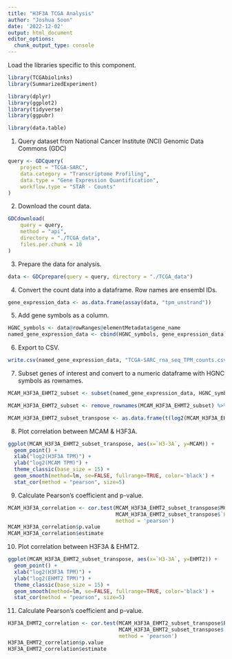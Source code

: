 ```yaml
---
title: "H3F3A TCGA Analysis"
author: "Joshua Soon"
date: '2022-12-02'
output: html_document
editor_options: 
  chunk_output_type: console
---
```


Load the libraries specific to this component.
```r
library(TCGAbiolinks)
library(SummarizedExperiment)

library(dplyr)
library(ggplot2)
library(tidyverse)
library(ggpubr)

library(data.table)
```


1. Query dataset from National Cancer Institute (NCI) Genomic Data Commons (GDC)
```r
query <- GDCquery(
    project = "TCGA-SARC",
    data.category = "Transcriptome Profiling",
    data.type = "Gene Expression Quantification",
    workflow.type = "STAR - Counts"
)
```


2. Download the count data.
```r
GDCdownload(
    query = query,
    method = "api",
    directory = "./TCGA_data",
    files.per.chunk = 10
)
```


3. Prepare the data for analysis.
```r
data <- GDCprepare(query = query, directory = "./TCGA_data")
```


4. Convert the count data into a dataframe. Row names are ensembl IDs.
```r
gene_expression_data <- as.data.frame(assay(data, "tpm_unstrand"))
```


5. Add gene symbols as a column.
```r
HGNC_symbols <- data@rowRanges@elementMetadata$gene_name
named_gene_expression_data <- cbind(HGNC_symbols, gene_expression_data)
```


6. Export to CSV.
```r
write.csv(named_gene_expression_data, "TCGA-SARC_rna_seq_TPM_counts.csv", row.names=TRUE)
```


7. Subset genes of interest and convert to a numeric dataframe with HGNC symbols as rownames.
```r
MCAM_H3F3A_EHMT2_subset <- subset(named_gene_expression_data, HGNC_symbols %in% c("MCAM", "H3-3A", "EHMT2"))

MCAM_H3F3A_EHMT2_subset <- remove_rownames(MCAM_H3F3A_EHMT2_subset) %>% column_to_rownames(var = "HGNC_symbols")

MCAM_H3F3A_EHMT2_subset_transpose <- as.data.frame(t(log2(MCAM_H3F3A_EHMT2_subset)))
```


8. Plot correlation between MCAM & H3F3A.
```r
ggplot(MCAM_H3F3A_EHMT2_subset_transpose, aes(x=`H3-3A`, y=MCAM)) + 
  geom_point() +
  xlab("log2(H3F3A TPM)") +
  ylab("log2(MCAM TPM)") + 
  theme_classic(base_size = 15) +
  geom_smooth(method=lm, se=FALSE, fullrange=TRUE, color='black') +
  stat_cor(method = "pearson", size=5)
```


9. Calculate Pearson's coefficient and p-value.
```r
MCAM_H3F3A_correlation <- cor.test(MCAM_H3F3A_EHMT2_subset_transpose$MCAM, 
                                   MCAM_H3F3A_EHMT2_subset_transpose$`H3-3A`, 
                                   method = 'pearson')
MCAM_H3F3A_correlation$p.value
MCAM_H3F3A_correlation$estimate
```


10. Plot correlation between H3F3A & EHMT2.
```r
ggplot(MCAM_H3F3A_EHMT2_subset_transpose, aes(x=`H3-3A`, y=EHMT2)) + 
  geom_point() +
  xlab("log2(H3F3A TPM)") +
  ylab("log2(EHMT2 TPM)") + 
  theme_classic(base_size = 15) +
  geom_smooth(method=lm, se=FALSE, fullrange=TRUE, color='black') +
  stat_cor(method = "pearson", size=5)
```


11. Calculate Pearson's coefficient and p-value.
```r
H3F3A_EHMT2_correlation <- cor.test(MCAM_H3F3A_EHMT2_subset_transpose$EHMT2, 
                                    MCAM_H3F3A_EHMT2_subset_transpose$`H3-3A`, 
                                    method = 'pearson')
H3F3A_EHMT2_correlation$p.value
H3F3A_EHMT2_correlation$estimate
```
